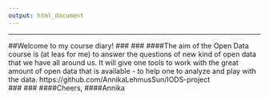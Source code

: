 ```yaml
---
output: html_document
---
```


---

##Welcome to my course diary!
###
###
####The aim of the Open Data course is (at leas for me) to answer the questions of new kind of open data that we have all around us. It will give one tools to work with the great amount of open data that is available - to help one to analyze and play with the data. https://github.com/AnnikaLehmusSun/IODS-project  
### 
###
####Cheers, 
####Annika
